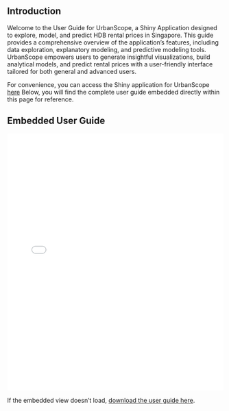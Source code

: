 ## Introduction

Welcome to the User Guide for UrbanScope, a Shiny Application designed to explore, model, and predict HDB rental prices in Singapore. This guide provides a comprehensive overview of the application's features, including data exploration, explanatory modeling, and predictive modeling tools. UrbanScope empowers users to generate insightful visualizations, build analytical models, and predict rental prices with a user-friendly interface tailored for both general and advanced users.

For convenience, you can access the Shiny application for UrbanScope [here](%22https://is415-ay2425-t1-g3.shinyapps.io/UrbanScope/%22) Below, you will find the complete user guide embedded directly within this page for reference.

## Embedded User Guide

<embed src="415 User Guide.pdf" width="100%" height="600px" type="application/pdf">
If the embedded view doesn’t load, [download the user guide here](415 User Guide.pdf).